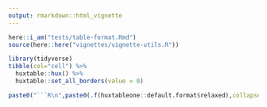 ```yaml
---
output: rmarkdown::html_vignette
---
```


```r

here::i_am("tests/table-format.Rmd")
source(here::here("vignettes/vignette-utils.R"))

library(tidyverse)
tibble(col="cell") %>% 
  huxtable::hux() %>%
  huxtable::set_all_borders(value = 0)
```

```r
paste0("```R\n",paste0(.f(huxtableone::default.format$relaxed),collapse="\n"),"\n```") %>% knitr::asis_output()
```
